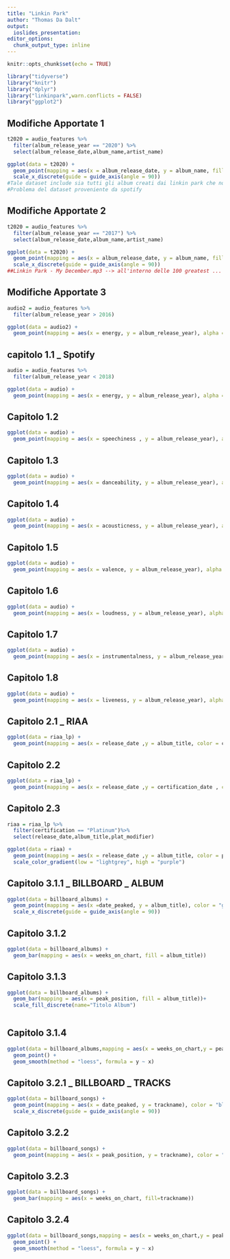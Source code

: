 ---
title: "Linkin Park"
author: "Thomas Da Dalt"
output:
  ioslides_presentation:
editor_options: 
  chunk_output_type: inline
---

```{r setup, include=FALSE}
knitr::opts_chunk$set(echo = TRUE)

library("tidyverse")
library("knitr")
library("dplyr")
library("linkinpark",warn.conflicts = FALSE)
library("ggplot2")

```

## Modifiche Apportate 1
```{r, echo=FALSE}
t2020 = audio_features %>%
  filter(album_release_year == "2020") %>%
  select(album_release_date,album_name,artist_name)

ggplot(data = t2020) +
  geom_point(mapping = aes(x = album_release_date, y = album_name, fill = artist_name),color = "dark blue") +
  scale_x_discrete(guide = guide_axis(angle = 90))
#Tale dataset include sia tutti gli album creati dai linkin park che non, ogni album però possiede almeno una track (canzone) dei lp ---> valori corrispondenti a questi brani, quindi circa tutti i brani visualizzati dal 2018 in su si basano su canzoni anche non dei lp
#Problema del dataset proveniente da spotify
``` 

## Modifiche Apportate 2
```{r, echo=FALSE}
t2020 = audio_features %>%
  filter(album_release_year == "2017") %>%
  select(album_release_date,album_name,artist_name)

ggplot(data = t2020) +
  geom_point(mapping = aes(x = album_release_date, y = album_name, fill = artist_name), color = "dark red") +
  scale_x_discrete(guide = guide_axis(angle = 90))
##Linkin Park - My December.mp3 --> all'interno delle 100 greatest ... ever ovvero viene preso l'album che contiene ALMENO una track dei linkin park, questo è visibile anche negli anni precedenti / successivi
``` 
  
## Modifiche Apportate 3
```{r, echo=FALSE}
audio2 = audio_features %>%
  filter(album_release_year > 2016)

ggplot(data = audio2) +
  geom_point(mapping = aes(x = energy, y = album_release_year), alpha = 0.2, color = "red")
``` 
  
## capitolo 1.1 _ Spotify
```{r, echo=FALSE}
audio = audio_features %>%
  filter(album_release_year < 2018)

ggplot(data = audio) +
  geom_point(mapping = aes(x = energy, y = album_release_year), alpha = 0.2, color = "red")
```


## Capitolo 1.2
```{r, echo=FALSE}
ggplot(data = audio) +
  geom_point(mapping = aes(x = speechiness , y = album_release_year), alpha = 0.2, color = "dark green")
```


## Capitolo 1.3
```{r, echo=FALSE}
ggplot(data = audio) +
  geom_point(mapping = aes(x = danceability, y = album_release_year), alpha = 0.2, color = "blue")
```


## Capitolo 1.4
```{r, echo=FALSE}
ggplot(data = audio) +
  geom_point(mapping = aes(x = acousticness, y = album_release_year), alpha = 0.2, color = "orange")
```


## Capitolo 1.5
```{r, echo=FALSE}
ggplot(data = audio) +
  geom_point(mapping = aes(x = valence, y = album_release_year), alpha = 0.2, color = "brown")
```


## Capitolo 1.6
```{r, echo=FALSE}
ggplot(data = audio) +
  geom_point(mapping = aes(x = loudness, y = album_release_year), alpha = 0.2, color = "purple")
```


## Capitolo 1.7
```{r, echo=FALSE}
ggplot(data = audio) +
  geom_point(mapping = aes(x = instrumentalness, y = album_release_year), alpha = 0.2, color = "#56B4E9")
```

## Capitolo 1.8
```{r, echo=FALSE}
ggplot(data = audio) +
  geom_point(mapping = aes(x = liveness, y = album_release_year), alpha = 0.2, color = "#CC79A7")
```

## Capitolo 2.1 _ RIAA
```{r, echo=FALSE}
ggplot(data = riaa_lp) +
  geom_point(mapping = aes(x = release_date ,y = album_title, color = certification))
```

## Capitolo 2.2
```{r, echo=FALSE}
ggplot(data = riaa_lp) +
  geom_point(mapping = aes(x = release_date ,y = certification_date , color = certification))

```

## Capitolo 2.3
```{r, echo=FALSE}
riaa = riaa_lp %>%
  filter(certification == "Platinum")%>%
  select(release_date,album_title,plat_modifier)

ggplot(data = riaa) +
  geom_point(mapping = aes(x = release_date ,y = album_title, color = plat_modifier)) +
  scale_color_gradient(low = "lightgrey", high = "purple") 
```



## Capitolo 3.1.1 _ BILLBOARD _ ALBUM
```{r, echo=FALSE}
ggplot(data = billboard_albums) +
  geom_point(mapping = aes(x =date_peaked, y = album_title), color = "green")+
  scale_x_discrete(guide = guide_axis(angle = 90))
```

## Capitolo 3.1.2
```{r, echo=FALSE}
ggplot(data = billboard_albums) + 
  geom_bar(mapping = aes(x = weeks_on_chart, fill = album_title))
```

## Capitolo 3.1.3
```{r, echo=FALSE}
ggplot(data = billboard_albums) + 
  geom_bar(mapping = aes(x = peak_position, fill = album_title))+
  scale_fill_discrete(name="Titolo Album")
  
```

## Capitolo 3.1.4
```{r, echo=FALSE}
ggplot(data = billboard_albums,mapping = aes(x = weeks_on_chart,y = peak_position)) + 
  geom_point() +
  geom_smooth(method = "loess", formula = y ~ x)
```

## Capitolo 3.2.1 _ BILLBOARD _ TRACKS
```{r, echo=FALSE}
ggplot(data = billboard_songs) +
  geom_point(mapping = aes(x = date_peaked, y = trackname), color = "blue") +
  scale_x_discrete(guide = guide_axis(angle = 90))
```

## Capitolo 3.2.2
```{r, echo=FALSE}
ggplot(data = billboard_songs) +
  geom_point(mapping = aes(x = peak_position, y = trackname), color = "brown")
```

## Capitolo 3.2.3
```{r, echo=FALSE}
ggplot(data = billboard_songs) + 
  geom_bar(mapping = aes(x = weeks_on_chart, fill=trackname))
```

## Capitolo 3.2.4
```{r, echo=FALSE}
ggplot(data = billboard_songs,mapping = aes(x = weeks_on_chart,y = peak_position)) + 
  geom_point() +
  geom_smooth(method = "loess", formula = y ~ x)
```


